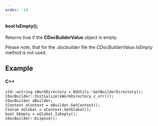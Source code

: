 ```yaml
---
order: -14
---
```

#### bool IsEmpty();

Returns true if the **CDocBuilderValue** object is empty.

Please note, that for the *.docbuilder* file the *CDocBuilderValue.IsEmpty* method is not used.

## Example

#### C++

```
std::wstring sWorkDirectory = NSUtils::GetBuilderDirectory();
CDocBuilder::Initialize(sWorkDirectory.c_str());
CDocBuilder oBuilder;
CContext oContext = oBuilder.GetContext();
CValue oGlobal = oContext.GetGlobal();
bool bEmpty = oGlobal.IsEmpty();
CDocBuilder::Dispose();
```
